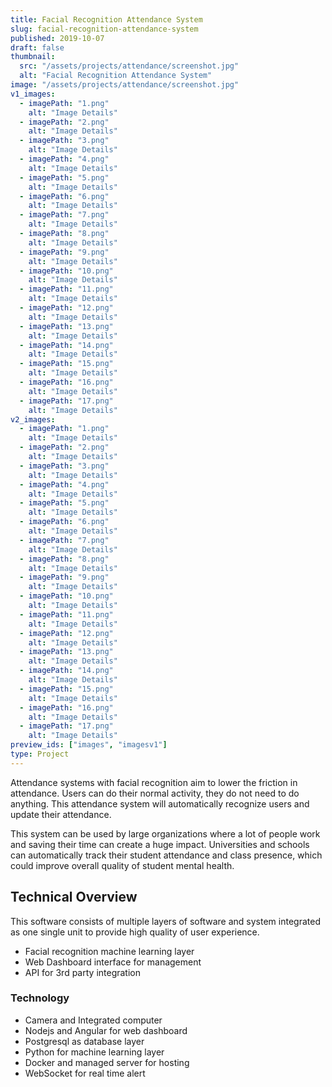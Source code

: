 ```yaml
---
title: Facial Recognition Attendance System
slug: facial-recognition-attendance-system
published: 2019-10-07
draft: false
thumbnail:
  src: "/assets/projects/attendance/screenshot.jpg"
  alt: "Facial Recognition Attendance System"
image: "/assets/projects/attendance/screenshot.jpg"
v1_images:
  - imagePath: "1.png"
    alt: "Image Details"
  - imagePath: "2.png"
    alt: "Image Details"
  - imagePath: "3.png"
    alt: "Image Details"
  - imagePath: "4.png"
    alt: "Image Details"
  - imagePath: "5.png"
    alt: "Image Details"
  - imagePath: "6.png"
    alt: "Image Details"
  - imagePath: "7.png"
    alt: "Image Details"
  - imagePath: "8.png"
    alt: "Image Details"
  - imagePath: "9.png"
    alt: "Image Details"
  - imagePath: "10.png"
    alt: "Image Details"
  - imagePath: "11.png"
    alt: "Image Details"
  - imagePath: "12.png"
    alt: "Image Details"
  - imagePath: "13.png"
    alt: "Image Details"
  - imagePath: "14.png"
    alt: "Image Details"
  - imagePath: "15.png"
    alt: "Image Details"
  - imagePath: "16.png"
    alt: "Image Details"
  - imagePath: "17.png"
    alt: "Image Details"
v2_images:
  - imagePath: "1.png"
    alt: "Image Details"
  - imagePath: "2.png"
    alt: "Image Details"
  - imagePath: "3.png"
    alt: "Image Details"
  - imagePath: "4.png"
    alt: "Image Details"
  - imagePath: "5.png"
    alt: "Image Details"
  - imagePath: "6.png"
    alt: "Image Details"
  - imagePath: "7.png"
    alt: "Image Details"
  - imagePath: "8.png"
    alt: "Image Details"
  - imagePath: "9.png"
    alt: "Image Details"
  - imagePath: "10.png"
    alt: "Image Details"
  - imagePath: "11.png"
    alt: "Image Details"
  - imagePath: "12.png"
    alt: "Image Details"
  - imagePath: "13.png"
    alt: "Image Details"
  - imagePath: "14.png"
    alt: "Image Details"
  - imagePath: "15.png"
    alt: "Image Details"
  - imagePath: "16.png"
    alt: "Image Details"
  - imagePath: "17.png"
    alt: "Image Details"
preview_ids: ["images", "imagesv1"]
type: Project
---
```



Attendance systems with facial recognition aim to lower the friction in attendance. Users can do their normal activity, they do not need to do anything. This attendance system will automatically recognize users and update their attendance.

This system can be used by large organizations where a lot of people work and saving their time can create a huge impact. Universities and schools can automatically track their student attendance and class presence, which could improve overall quality of student mental health.

## Technical Overview

This software consists of multiple layers of software and system integrated as one single unit to provide high quality of user experience.

- Facial recognition machine learning layer
- Web Dashboard interface for management
- API for 3rd party integration


### Technology

- Camera and Integrated computer
- Nodejs and Angular for web dashboard
- Postgresql as database layer
- Python for machine learning layer
- Docker and managed server for hosting
- WebSocket for real time alert

<PhotoViewer
  name="v1"
  title="Preview of V1"
  minHeight="150px"
  images={frontmatter.v1_images}
  directory="/assets/projects/attendance/v1"
  client:only="react"
/>

<PhotoViewer
  name="v2"
  title="Preview of V2"
  minHeight="150px"
  images={frontmatter.v2_images}
  directory="/assets/projects/attendance/v2"
  client:only="react"
/>
